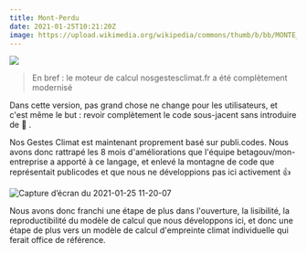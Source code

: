 ```yaml
---
title: Mont-Perdu
date: 2021-01-25T10:21:20Z
image: https://upload.wikimedia.org/wikipedia/commons/thumb/b/bb/MONTE_PERDIDO.JPG/640px-MONTE_PERDIDO.JPG
---
```


![](https://upload.wikimedia.org/wikipedia/commons/thumb/b/bb/MONTE_PERDIDO.JPG/640px-MONTE_PERDIDO.JPG)

> En bref : le moteur de calcul nosgestesclimat.fr a été complètement modernisé

Dans cette version, pas grand chose ne change pour les utilisateurs, et c'est même le but : revoir complètement le code sous-jacent sans introduire de :bug: .

Nos Gestes Climat est maintenant proprement basé sur publi.codes. Nous avons donc rattrapé les 8 mois d'améliorations que l'équipe betagouv/mon-entreprise a apporté à ce langage, et enlevé la montagne de code que représentait publicodes et que nous ne développions pas ici activement :+1:

![Capture d’écran du 2021-01-25 11-20-07](https://user-images.githubusercontent.com/1177762/105692891-4a3b3e00-5eff-11eb-93a3-91bfd9c78378.png)

Nous avons donc franchi une étape de plus dans l'ouverture, la lisibilité, la reproductibilité du modèle de calcul que nous développons ici, et donc une étape de plus vers un modèle de calcul d'empreinte climat individuelle qui ferait office de référence.

